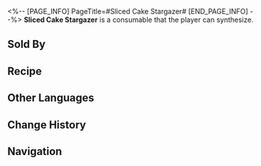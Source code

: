 <%-- [PAGE_INFO]
PageTitle=#Sliced Cake Stargazer#
[END_PAGE_INFO] --%>
{{Consumable Infobox
|id          = 401022
|image       = Item Sliced Cake Stargazer.png
|type        = Restorative Consumables
|rarity      = 2
|effect      = Upon use, the target ally immediately regenerates 30% of their Energy.
|description = One of the most renowned snacks in Penacony. Outsiders often recall its distinctive shape but hesitate to taste its flavor.
|effectType  = 
|effectType2 = 
|effectType3 = 
|recipe      = {{cx|Source missing}}
|source1     = [[Omni-Synthesizer]]
|source2     = [[Clock Diner]]
|source3     = 
}}
{{Description|''"These fish heads gazing up the stars are trying to urge us to explore..."''<br />''"If you don't want to eat it, just say it."''}}
'''Sliced Cake Stargazer''' is a consumable that the player can synthesize.

==Sold By==
{{Shop Availability}}

==Recipe==
{{Recipe
|type        = Synthesis
|group       = Consumable
|Hunger      = 1
|Confounding = 2
|sort        = Hunger;Confounding
}}

==Other Languages==
{{Other Languages
|en   = Sliced Cake Stargazer
|zhs  = 切片蛋糕「仰望星空」
|zht  = 切片蛋糕「仰望星空」
|ja   = ケーキ「星空を仰ぐ」
|ko   = 조각 케이크 「스타게이지」
|es   = Pastel "Observación de estrellas" en trozos
|fr   = Part de gâteau Mirétoiles
|ru   = Порезанный тортстрёмминг
|th   = Sliced Cake Stargazer
|vi   = Lát Bánh "Ngước Nhìn Trời Sao"
|de   = Schnittkuchen Sterngucker
|id   = Sliced Cake Stargazer
|pt   = Bolo Observador de Estrelas Fatiado
}}

==Change History==
{{Change History|2.0}}

==Navigation==
{{Consumable Navbox}}